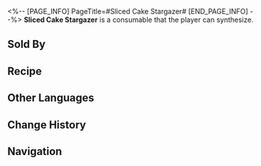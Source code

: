 <%-- [PAGE_INFO]
PageTitle=#Sliced Cake Stargazer#
[END_PAGE_INFO] --%>
{{Consumable Infobox
|id          = 401022
|image       = Item Sliced Cake Stargazer.png
|type        = Restorative Consumables
|rarity      = 2
|effect      = Upon use, the target ally immediately regenerates 30% of their Energy.
|description = One of the most renowned snacks in Penacony. Outsiders often recall its distinctive shape but hesitate to taste its flavor.
|effectType  = 
|effectType2 = 
|effectType3 = 
|recipe      = {{cx|Source missing}}
|source1     = [[Omni-Synthesizer]]
|source2     = [[Clock Diner]]
|source3     = 
}}
{{Description|''"These fish heads gazing up the stars are trying to urge us to explore..."''<br />''"If you don't want to eat it, just say it."''}}
'''Sliced Cake Stargazer''' is a consumable that the player can synthesize.

==Sold By==
{{Shop Availability}}

==Recipe==
{{Recipe
|type        = Synthesis
|group       = Consumable
|Hunger      = 1
|Confounding = 2
|sort        = Hunger;Confounding
}}

==Other Languages==
{{Other Languages
|en   = Sliced Cake Stargazer
|zhs  = 切片蛋糕「仰望星空」
|zht  = 切片蛋糕「仰望星空」
|ja   = ケーキ「星空を仰ぐ」
|ko   = 조각 케이크 「스타게이지」
|es   = Pastel "Observación de estrellas" en trozos
|fr   = Part de gâteau Mirétoiles
|ru   = Порезанный тортстрёмминг
|th   = Sliced Cake Stargazer
|vi   = Lát Bánh "Ngước Nhìn Trời Sao"
|de   = Schnittkuchen Sterngucker
|id   = Sliced Cake Stargazer
|pt   = Bolo Observador de Estrelas Fatiado
}}

==Change History==
{{Change History|2.0}}

==Navigation==
{{Consumable Navbox}}